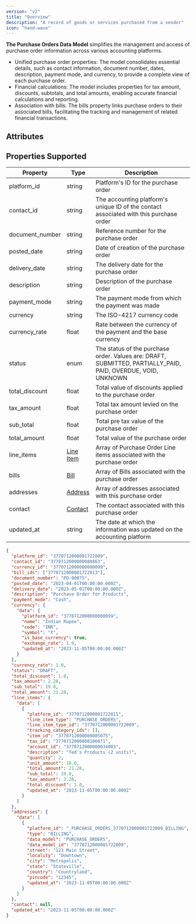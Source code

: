```yaml
---
version: "v2"
title: "Overview"
description: "A record of goods or services purchased from a vendor"
icon: "hand-wave"
---
```


**The Purchase Orders Data Model** simplifies the management and access of purchase order information across various accounting platforms.

- Unified purchase order properties: The model consolidates essential details, such as contact information, document number, dates, description, payment mode, and currency, to provide a complete view of each purchase order.
- Financial calculations: The model includes properties for tax amount, discounts, subtotals, and total amounts, enabling accurate financial calculations and reporting.
- Association with bills: The bills property links purchase orders to their associated bills, facilitating the tracking and management of related financial transactions.

## Attributes

<Snippet file="purchase_order_snippet.mdx" />

## Properties Supported

| Property        | Type                          | Description                                                                                                  |
| --------------- | ----------------------------- | ------------------------------------------------------------------------------------------------------------ |
| platform_id     | string                        | Platform's ID for the purchase order                                                                         |
| contact_id      | string                        | The accounting platform's unique ID of the contact associated with this purchase order                       |
| document_number | string                        | Reference number for the purchase order                                                                      |
| posted_date     | string                        | Date of creation of the purchase order                                                                       |
| delivery_date   | string                        | The delivery date for the purchase order                                                                     |
| description     | string                        | Description of the purchase order                                                                            |
| payment_mode    | string                        | The payment mode from which the payment was made                                                             |
| currency        | string                        | The ISO-4217 currency code                                                                                   |
| currency_rate   | float                         | Rate between the currency of the payment and the base currency                                               |
| status          | enum                          | The status of the purchase order. Values are: DRAFT, SUBMITTED, PARTIALLY_PAID, PAID, OVERDUE, VOID, UNKNOWN |
| total_discount  | float                         | Total value of discounts applied to the purchase order                                                       |
| tax_amount      | float                         | Total tax amount levied on the purchase order                                                                |
| sub_total       | float                         | Total pre tax value of the purchase order                                                                    |
| total_amount    | float                         | Total value of the purchase order                                                                            |
| line_items      | [Line Item](/docs/line-items) | Array of Purchase Order Line items associated with the purchase order                                        |
| bills           | [Bill](/docs/bills)           | Array of Bills associated with the purchase order                                                            |
| addresses       | [Address](/docs/address)      | Array of addresses associated with this purchase order                                                       |
| contact         | [Contact](/docs/contacts)     | The contact associated with this purchase order                                                              |
| updated_at      | string                        | The date at which the information was updated on the accounting platform                                     |

<ResponseExample name="The Bank Transaction Object" >

```json The Purchase Order Response Object
{
  "platform_id": "3770712000001722009",
  "contact_id": "3770712000000080863",
  "currency_id": "3770712000000000099",
  "bill_ids": ["3770712000001722013"],
  "document_number": "PO-00075",
  "posted_date": "2023-04-01T00:00:00.000Z",
  "delivery_date": "2023-05-01T00:00:00.000Z",
  "description": "Purchase Order for Products",
  "payment_mode": "Cash",
  "currency": {
    "data": {
      "platform_id": "3770712000000000099",
      "name": "Indian Rupee",
      "code": "INR",
      "symbol": "₹",
      "is_base_currency": true,
      "exchange_rate": 1.0,
      "updated_at": "2023-11-05T00:00:00.000Z"
    }
  },
  "currency_rate": 1.0,
  "status": "DRAFT",
  "total_discount": 1.0,
  "tax_amount": 2.28,
  "sub_total": 19.0,
  "total_amount": 21.28,
  "line_items": {
    "data": [
      {
        "platform_id": "3770712000001722011",
        "line_item_type": "PURCHASE_ORDERS",
        "line_item_type_id": "3770712000001722009",
        "tracking_category_ids": [],
        "item_id": "3770712000000085075",
        "tax_id": "3770712000000106071",
        "account_id": "3770712000000034003",
        "description": "Ted's Products (2 units)",
        "quantity": 2,
        "unit_amount": 10.0,
        "total_amount": 21.28,
        "sub_total": 19.0,
        "tax_amount": 2.28,
        "total_discount": 1.0,
        "updated_at": "2023-11-05T00:00:00.000Z"
      }
    ]
  },
  "addresses": {
    "data": [
      {
        "platform_id": "_PURCHASE_ORDERS_3770712000001722009_BILLING",
        "type": "BILLING",
        "data_model": "PURCHASE_ORDERS",
        "data_model_id": "3770712000001722009",
        "street": "123 Main Street",
        "locality": "Downtown",
        "city": "Metropolis",
        "state": "Stateville",
        "country": "Countryland",
        "pincode": "12345",
        "updated_at": "2023-11-05T00:00:00.000Z"
      }
    ]
  },
  "contact": null,
  "updated_at": "2023-11-05T00:00:00.000Z"
}
```

</ResponseExample>
